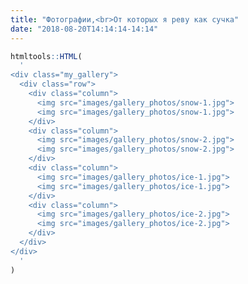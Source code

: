 ```yaml
---
title: "Фотографии,<br>От которых я реву как сучка"
date: "2018-08-20T14:14:14-14:14"
---
```


```r
htmltools::HTML(
  '
<div class="my_gallery">
  <div class="row"> 
    <div class="column">
      <img src="images/gallery_photos/snow-1.jpg">
      <img src="images/gallery_photos/snow-1.jpg">
    </div>
    <div class="column">
      <img src="images/gallery_photos/snow-2.jpg">
      <img src="images/gallery_photos/snow-2.jpg">
    </div> 
    <div class="column">
      <img src="images/gallery_photos/ice-1.jpg">
      <img src="images/gallery_photos/ice-1.jpg">
    </div>
    <div class="column">
      <img src="images/gallery_photos/ice-2.jpg">
      <img src="images/gallery_photos/ice-2.jpg">
    </div>
  </div>
</div>
  '
)
```

